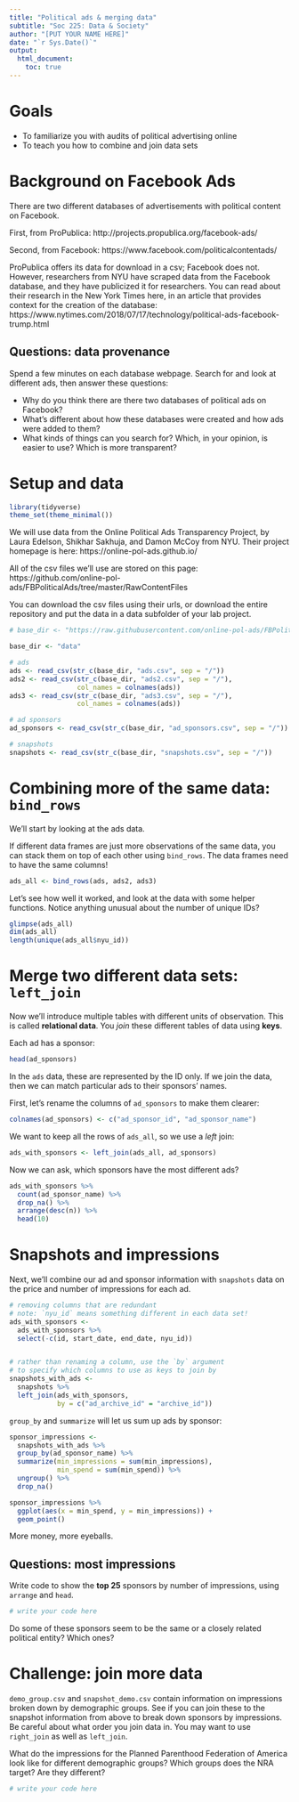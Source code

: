 ```yaml
---
title: "Political ads & merging data"
subtitle: "Soc 225: Data & Society"
author: "[PUT YOUR NAME HERE]"
date: "`r Sys.Date()`"
output: 
  html_document:
    toc: true
---
```


# Goals

- To familiarize you with audits of political advertising online
- To teach you how to combine and join data sets

# Background on Facebook Ads

There are two different databases of advertisements with political content on Facebook. 

First, from ProPublica: http://projects.propublica.org/facebook-ads/

Second, from Facebook: https://www.facebook.com/politicalcontentads/

ProPublica offers its data for download in a csv; Facebook does not. However, researchers from NYU have scraped data from the Facebook database, and they have publicized it for researchers. You can read about their research in the New York Times here, in an article that provides context for the creation of the database: https://www.nytimes.com/2018/07/17/technology/political-ads-facebook-trump.html

## Questions: data provenance

Spend a few minutes on each database webpage. Search for and look at different ads, then answer these questions: 

- Why do you think there are there two databases of political ads on Facebook?
- What's different about how these databases were created and how ads were added to them?
- What kinds of things can you search for? Which, in your opinion, is easier to use? Which is more transparent? 






# Setup and data

```r
library(tidyverse)
theme_set(theme_minimal())
```

We will use data from the Online Political Ads Transparency Project, by Laura Edelson, Shikhar Sakhuja, and Damon McCoy from NYU. Their project homepage is here: https://online-pol-ads.github.io/ 

All of the csv files we'll use are stored on this page: https://github.com/online-pol-ads/FBPoliticalAds/tree/master/RawContentFiles

You can download the csv files using their urls, or download the entire repository and put the data in a data subfolder of your lab project. 

```r
# base_dir <- "https://raw.githubusercontent.com/online-pol-ads/FBPoliticalAds/master/RawContentFiles"

base_dir <- "data"

# ads
ads <- read_csv(str_c(base_dir, "ads.csv", sep = "/"))
ads2 <- read_csv(str_c(base_dir, "ads2.csv", sep = "/"), 
                 col_names = colnames(ads))
ads3 <- read_csv(str_c(base_dir, "ads3.csv", sep = "/"), 
                 col_names = colnames(ads))

# ad sponsors
ad_sponsors <- read_csv(str_c(base_dir, "ad_sponsors.csv", sep = "/"))

# snapshots
snapshots <- read_csv(str_c(base_dir, "snapshots.csv", sep = "/"))
```

# Combining more of the same data: `bind_rows`

We'll start by looking at the ads data.

If different data frames are just more observations of the same data, you can stack them on top of each other using `bind_rows`. The data frames need to have the same columns!

```r
ads_all <- bind_rows(ads, ads2, ads3)
```

Let's see how well it worked, and look at the data with some helper functions. Notice anything unusual about the number of unique IDs?

```r
glimpse(ads_all)
dim(ads_all)
length(unique(ads_all$nyu_id))
```

# Merge two different data sets: `left_join`

Now we'll introduce multiple tables with different units of observation. This is called **relational data**. You *join* these different tables of data using **keys**.

Each ad has a sponsor: 

```r
head(ad_sponsors)
```

In the `ads` data, these are represented by the ID only. If we join the data, then we can match particular ads to their sponsors' names. 

First, let's rename the columns of `ad_sponsors` to make them clearer: 

```r
colnames(ad_sponsors) <- c("ad_sponsor_id", "ad_sponsor_name")
```

We want to keep all the rows of `ads_all`, so we use a *left* join: 

```r
ads_with_sponsors <- left_join(ads_all, ad_sponsors)
```

Now we can ask, which sponsors have the most different ads? 

```r
ads_with_sponsors %>%
  count(ad_sponsor_name) %>%
  drop_na() %>%
  arrange(desc(n)) %>%
  head(10)
```

# Snapshots and impressions

Next, we'll combine our ad and sponsor information with `snapshots` data on the price and number of impressions for each ad. 

```r
# removing columns that are redundant
# note: `nyu_id` means something different in each data set!
ads_with_sponsors <- 
  ads_with_sponsors %>%
  select(-c(id, start_date, end_date, nyu_id))


# rather than renaming a column, use the `by` argument 
# to specify which columns to use as keys to join by
snapshots_with_ads <- 
  snapshots %>% 
  left_join(ads_with_sponsors, 
            by = c("ad_archive_id" = "archive_id"))

```

`group_by` and `summarize` will let us sum up ads by sponsor: 

```r
sponsor_impressions <- 
  snapshots_with_ads %>% 
  group_by(ad_sponsor_name) %>%
  summarize(min_impressions = sum(min_impressions), 
            min_spend = sum(min_spend)) %>%
  ungroup() %>%
  drop_na()
```

```r
sponsor_impressions %>% 
  ggplot(aes(x = min_spend, y = min_impressions)) + 
  geom_point()
```

More money, more eyeballs. 

## Questions: most impressions

Write code to show the **top 25** sponsors by number of impressions, using `arrange` and `head`. 

```r
# write your code here
```

Do some of these sponsors seem to be the same or a closely related political entity? Which ones?




# Challenge: join more data

`demo_group.csv` and `snapshot_demo.csv` contain information on impressions broken down by demographic groups. See if you can join these to the snapshot information from above to break down sponsors by impressions. Be careful about what order you join data in. You may want to use `right_join` as well as `left_join`. 

What do the impressions for the Planned Parenthood Federation of America look like for different demographic groups? Which groups does the NRA target? Are they different?

```r
# write your code here
```
